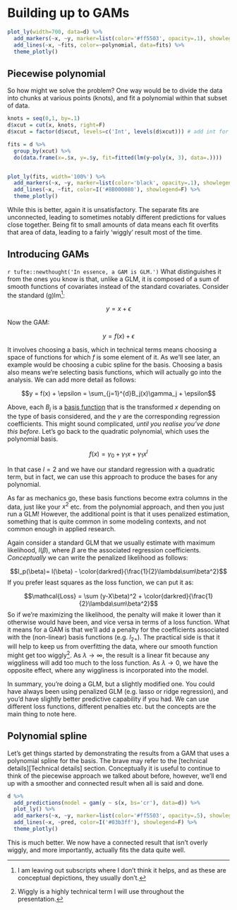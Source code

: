 # Building up to GAMs

```r
plot_ly(width=700, data=d) %>% 
  add_markers(~x, ~y, marker=list(color='#ff5503', opacity=.1), showlegend=F) %>% 
  add_lines(~x, ~fits, color=~polynomial, data=fits) %>% 
  theme_plotly()
```

## Piecewise polynomial

So how might we solve the problem?  One way would be to divide the data into chunks at various points (<span class='emph'>knots</span>), and fit a polynomial within that subset of data.

```r
knots = seq(0,1, by=.1)
d$xcut = cut(x, knots, right=F)
d$xcut = factor(d$xcut, levels=c('Int', levels(d$xcut))) # add int for later

fits = d %>% 
  group_by(xcut) %>% 
  do(data.frame(x=.$x, y=.$y, fit=fitted(lm(y~poly(x, 3), data=.))))


plot_ly(fits, width='100%') %>% 
  add_markers(~x, ~y, marker=list(color='black', opacity=.1), showlegend=F) %>% 
  add_lines(~x, ~fit, color=I('#8B000080'), showlegend=F) %>% 
  theme_plotly()
```

While this is better, again it is unsatisfactory. The separate fits are unconnected, leading to sometimes notably different predictions for values close together.  Being fit to small amounts of data means each fit overfits that area of data, leading to a fairly 'wiggly' result most of the time.

## Introducing GAMs

`r tufte::newthought('In essence, a GAM is GLM.')` What distinguishes it from the ones you know is that, unlike a GLM, it is composed of a sum of smooth functions of covariates instead of the standard covariates.  Consider the standard (g)lm[^subscripts]:

$$y = x + \epsilon$$

Now the GAM:

$$y = f(x) + \epsilon$$

It involves choosing a <span class="emph">basis</span>, which in technical terms means choosing a space of functions for which $f$ is some element of it.  As we'll see later, an example would be choosing a cubic spline for the basis.  Choosing a basis also means we're selecting basis functions, which will actually go into the analysis.  We can add more detail as follows:

$$y = f(x) + \epsilon = \sum_{j=1}^{d}B_j(x)\gamma_j + \epsilon$$

Above, each $B_j$ is a <span class="emph">[basis function](https://en.wikipedia.org/wiki/Basis_function)</span> that is the transformed $x$ depending on the type of basis considered, and the $\gamma$ are the corresponding regression coefficients.  This might sound complicated, *until you realise you've done this before*.  Let's go back to the quadratic polynomial, which uses the polynomial basis.

$$f(x) = \gamma_0 + \gamma_1x +\gamma_1x^l$$

In that case $l=2$ and we have our standard regression with a quadratic term, but in fact, we can use this approach to produce the bases for any polynomial.  

As far as mechanics go, these basis functions become extra columns in the data, just like your $x^2$ etc. from the polynomial approach, and then you just run a GLM!  However, the additional point is that it uses <span class="emph">penalized estimation</span>, something that is quite common in some modeling contexts, and not common enough in applied research.

Again consider a standard GLM that we usually estimate with maximum likelihood, $l(\beta)$, where $\beta$ are the associated regression coefficients. *Conceptually* we can write the <span class="emph">penalized likelihood</span> as follows:


$$l_p(\beta)= l(\beta) - \color{darkred}{\frac{1}{2}\lambda\sum\beta^2}$$
If you prefer least squares as the loss function, we can put it as:

$$\mathcal{Loss} = \sum (y-X\beta)^2 + \color{darkred}{\frac{1}{2}\lambda\sum\beta^2}$$
So if we're maximizing the likelihood, the penalty will make it lower than it otherwise would have been, and vice versa in terms of a loss function.  What it means for a GAM is that we'll add a penalty for the coefficients associated with the (non-linear) basis functions (e.g. $l_{2+}$).  The practical side is that it will help to keep us from overfitting the data, where our smooth function might get too wiggly[^wiggly].  As $\lambda \rightarrow \infty$, the result is a linear fit because any wiggliness will add too much to the loss function. As $\lambda \rightarrow 0$, we have the opposite effect, where any wiggliness is incorporated into the model.

In summary, you're doing a GLM, but a slightly modified one.  You could have always been using penalized GLM (e.g. lasso or ridge regression), and you'd have slightly better predictive capability if you had.  We can use different loss functions, different penalties etc. but the concepts are the main thing to note here.


## Polynomial spline

Let's get things started by demonstrating the results from a GAM that uses a <span class="emph">polynomial spline</span> for the basis.  The brave may refer to the [technical details][Technical details] section.  Conceptually it is useful to continue to think of the piecewise approach we talked about before, however, we'll end up with a smoother and connected result when all is said and done.

```r
d %>% 
  add_predictions(model = gam(y ~ s(x, bs='cr'), data=d)) %>% 
  plot_ly() %>% 
  add_markers(~x, ~y, marker=list(color='#ff5503', opacity=.5), showlegend=F) %>% 
  add_lines(~x, ~pred, color=I('#03b3ff'), showlegend=F) %>% 
  theme_plotly()
```

This is much better. We now have a connected result that isn't overly wiggly, and more importantly, actually fits the data quite well. 



[^subscripts]: I am leaving out subscripts where I don't think it helps, and as these are conceptual depictions, they usually don't.

[^wiggly]: Wiggly is a highly technical term I will use throughout the presentation.
